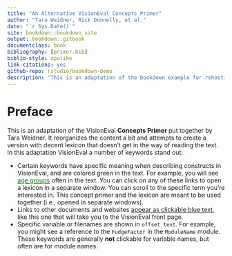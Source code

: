 ```yaml
--- 
title: "An Alternative VisionEval Concepts Primer"
author: "Tara Weidner, Rick Donnelly, et al."
date: "`r Sys.Date()`"
site: bookdown::bookdown_site
output: bookdown::gitbook
documentclass: book
bibliography: [primer.bib]
biblio-style: apalike
link-citations: yes
github-repo: rstudio/bookdown-demo
description: "This is an adaptation of the bookdown example for rehosting the VisionEval Concepts Primer."
---
```


# Preface {-}

This is an adaptation of the VisionEval **Concepts Primer** put together by Tara Weidner. It reorganizes the content a bit and attempts to create a version with decent lexicon that doesn't get in the way of reading the text. In this adaptation VisionEval a number of keywords stand out:

+ Certain keywords have specific meaning when describing constructs in VisionEval, and are colored green in the text. For example, you will see [<span style="color:green">age groups</span>][lexicon] often in the text. You can click on any of these links to open a lexicon in a separate window. You can scroll to the specific term you're interested in. This concept primer and the lexicon are meant to be used together (i.e., opened in separate windows).
+ Links to other documents and websites [appear as clickable blue text](https://visioneval.org), like this one that will take you to the VisionEval front page.
+ Specific variable or filenames are shown in `offset text`. For example, you might see a reference to the `FudgeFactor` in the `ModuleName` module. These keywords are generally **not** clickable for variable names, but often are for module names.

[lexicon]: https://github.com/rickdonnelly/alt-concept-primer/blob/main/lexicon.md
